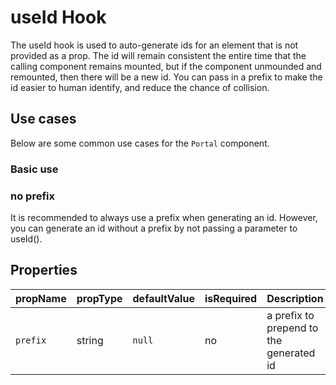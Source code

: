 
# useId Hook

The useId hook is used to auto-generate ids for an element that is not provided as a prop.
The id will remain consistent the entire time that the calling component remains mounted,
but if the component unmounded and remounted, then there will be a new id.
You can pass in a prefix to make the id easier to human identify, and reduce the chance of collision.

## Use cases

Below are some common use cases for the `Portal` component.

### Basic use

<Canvas>
  <Story id="core-hooks-useid--basic-use" />
</Canvas>

### no prefix

It is recommended to always use a prefix when generating an id. However, you can generate an id without a prefix by not passing a parameter to useId().

<Canvas>
  <Story id="core-hooks-useid--no-prefix" />
</Canvas>

## Properties

| propName | propType | defaultValue | isRequired | Description                             |
| -------- | -------- | ------------ | ---------- | --------------------------------------- |
| `prefix` | string   | `null`       | no         | a prefix to prepend to the generated id |
